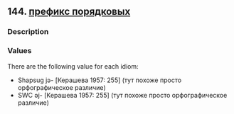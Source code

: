 ## 144. <a href =  'https://agricolamz.github.io/The_Circassian_Isoglosses_Database/144.html'>префикс порядковых</a>
### Description



### Values
There are the following value for each idiom:

* Shapsug  jə- [Керашева 1957: 255] (тут похоже просто орфографическое различие)
* SWC  əj- [Керашева 1957: 255] (тут похоже просто орфографическое различие)

